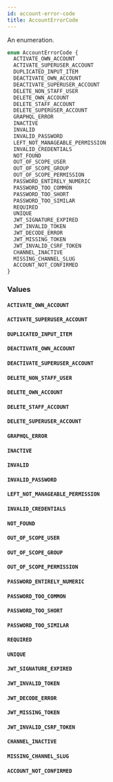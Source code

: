 ```yaml
---
id: account-error-code
title: AccountErrorCode
---
```



An enumeration.

```graphql
enum AccountErrorCode {
  ACTIVATE_OWN_ACCOUNT
  ACTIVATE_SUPERUSER_ACCOUNT
  DUPLICATED_INPUT_ITEM
  DEACTIVATE_OWN_ACCOUNT
  DEACTIVATE_SUPERUSER_ACCOUNT
  DELETE_NON_STAFF_USER
  DELETE_OWN_ACCOUNT
  DELETE_STAFF_ACCOUNT
  DELETE_SUPERUSER_ACCOUNT
  GRAPHQL_ERROR
  INACTIVE
  INVALID
  INVALID_PASSWORD
  LEFT_NOT_MANAGEABLE_PERMISSION
  INVALID_CREDENTIALS
  NOT_FOUND
  OUT_OF_SCOPE_USER
  OUT_OF_SCOPE_GROUP
  OUT_OF_SCOPE_PERMISSION
  PASSWORD_ENTIRELY_NUMERIC
  PASSWORD_TOO_COMMON
  PASSWORD_TOO_SHORT
  PASSWORD_TOO_SIMILAR
  REQUIRED
  UNIQUE
  JWT_SIGNATURE_EXPIRED
  JWT_INVALID_TOKEN
  JWT_DECODE_ERROR
  JWT_MISSING_TOKEN
  JWT_INVALID_CSRF_TOKEN
  CHANNEL_INACTIVE
  MISSING_CHANNEL_SLUG
  ACCOUNT_NOT_CONFIRMED
}
```


### Values

#### `ACTIVATE_OWN_ACCOUNT` 




#### `ACTIVATE_SUPERUSER_ACCOUNT` 




#### `DUPLICATED_INPUT_ITEM` 




#### `DEACTIVATE_OWN_ACCOUNT` 




#### `DEACTIVATE_SUPERUSER_ACCOUNT` 




#### `DELETE_NON_STAFF_USER` 




#### `DELETE_OWN_ACCOUNT` 




#### `DELETE_STAFF_ACCOUNT` 




#### `DELETE_SUPERUSER_ACCOUNT` 




#### `GRAPHQL_ERROR` 




#### `INACTIVE` 




#### `INVALID` 




#### `INVALID_PASSWORD` 




#### `LEFT_NOT_MANAGEABLE_PERMISSION` 




#### `INVALID_CREDENTIALS` 




#### `NOT_FOUND` 




#### `OUT_OF_SCOPE_USER` 




#### `OUT_OF_SCOPE_GROUP` 




#### `OUT_OF_SCOPE_PERMISSION` 




#### `PASSWORD_ENTIRELY_NUMERIC` 




#### `PASSWORD_TOO_COMMON` 




#### `PASSWORD_TOO_SHORT` 




#### `PASSWORD_TOO_SIMILAR` 




#### `REQUIRED` 




#### `UNIQUE` 




#### `JWT_SIGNATURE_EXPIRED` 




#### `JWT_INVALID_TOKEN` 




#### `JWT_DECODE_ERROR` 




#### `JWT_MISSING_TOKEN` 




#### `JWT_INVALID_CSRF_TOKEN` 




#### `CHANNEL_INACTIVE` 




#### `MISSING_CHANNEL_SLUG` 




#### `ACCOUNT_NOT_CONFIRMED` 






